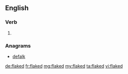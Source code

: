 ==English==

===Verb===
{{head|en|verb form}}

# {{en-past of|flake}}

===Anagrams===
* [[defalk#English|defalk]]

[[de:flaked]]
[[fr:flaked]]
[[mg:flaked]]
[[my:flaked]]
[[ta:flaked]]
[[vi:flaked]]